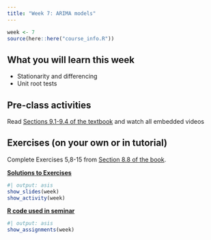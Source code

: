 ```yaml
---
title: "Week 7: ARIMA models"
---
```


```r
week <- 7
source(here::here("course_info.R"))
```

## What you will learn this week

* Stationarity and differencing
* Unit root tests

## Pre-class activities

Read [Sections 9.1-9.4 of the textbook](https://otexts.com/fpp3/arima.html) and watch all embedded videos

## Exercises (on your own or in tutorial)

Complete Exercises 5,8-15 from [Section 8.8 of the book](https://otexts.com/fpp3/expsmooth-exercises.html).

[**Solutions to Exercises**](ex7-sol.qmd)

```r
#| output: asis
show_slides(week)
show_activity(week)
```

[**R code used in seminar**](seminar_code.R)

```r
#| output: asis
show_assignments(week)
```
